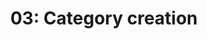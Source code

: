 ---
title: '03: Category creation'
summary: 'Reframe and rename the need FarmTech is solving for. Helps create a catchy, endearing headline and copy.'
start: '2024-12-21'
duration: '2 days'
owner:
    image: '@uploads/avatars/kb.jpg'
    title: 'kb'
status: 'Progress'
---